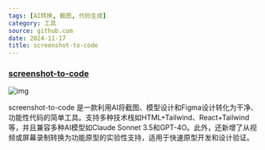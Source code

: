 ```yaml
---
tags: [AI转换, 截图, 代码生成]
category: 工具
source: github.com
date: 2024-11-17
title: screenshot-to-code
---
```


### [screenshot-to-code](https://github.com/liseami/screenshot-to-code)

![img](/sections/2024-11/001.png)

screenshot-to-code 是一款利用AI将截图、模型设计和Figma设计转化为干净、功能性代码的简单工具。支持多种技术栈如HTML+Tailwind、React+Tailwind等，并且兼容多种AI模型如Claude Sonnet 3.5和GPT-4O。此外，还新增了从视频或屏幕录制转换为功能原型的实验性支持，适用于快速原型开发和设计验证。
